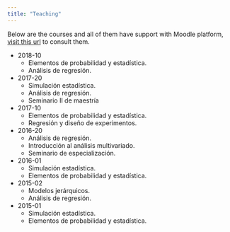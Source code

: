 ```yaml
---
title: "Teaching"
---
```

Below are the courses and all of them have support with Moodle platform, [visit this url](http://virtualciencias.medellin.unal.edu.co/moodle/course/index.php?categoryid=8) to consult them.

- 2018-10
    - Elementos de probabilidad y estadística.
    - Análisis de regresión.
- 2017-20
    - Simulación estadística.
    - Análisis de regresión.
    - Seminario II de maestría
- 2017-10
    - Elementos de probabilidad y estadística.
    - Regresión y diseño de experimentos.
- 2016-20
    - Análisis de regresión.
    - Introducción al análisis multivariado.
    - Seminario de especialización.
- 2016-01
    - Simulación estadística.
    - Elementos de probabilidad y estadística.
- 2015-02
    - Modelos jerárquicos.
    - Análisis de regresión.
- 2015-01
    - Simulación estadística.
    - Elementos de probabilidad y estadística.


